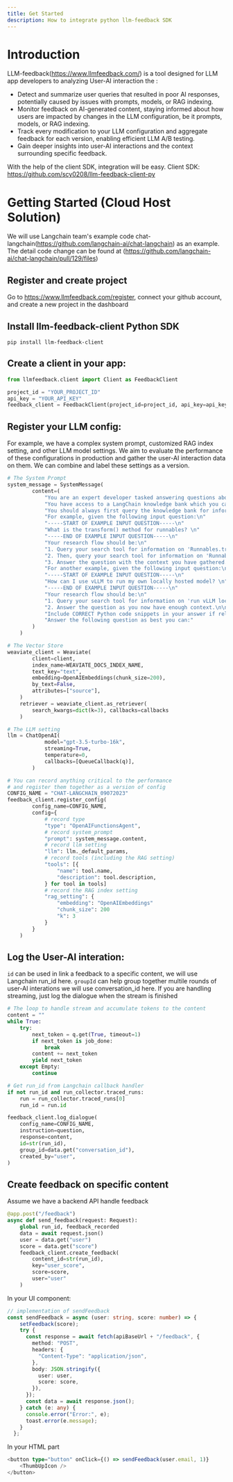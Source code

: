 ```yaml
---
title: Get Started
description: How to integrate python llm-feedback SDK
---
```


# Introduction
LLM-feedback(https://www.llmfeedback.com/) is a tool designed for LLM app developers to analyzing User-AI interaction the :

- Detect and summarize user queries that resulted in poor AI responses, potentially caused by issues with prompts, models, or RAG indexing.
- Monitor feedback on AI-generated content, staying informed about how users are impacted by changes in the LLM configuration, be it prompts, models, or RAG indexing.
- Track every modification to your LLM configuration and aggregate feedback for each version, enabling efficient LLM A/B testing.
- Gain deeper insights into user-AI interactions and the context surrounding specific feedback.


With the help of the client SDK, integration will be easy. Client SDK: https://github.com/scy0208/llm-feedback-client-py 

# Getting Started (Cloud Host Solution)
We will use Langchain team's example code chat-langchain(https://github.com/langchain-ai/chat-langchain) as an example. The detail code change can be found at (https://github.com/langchain-ai/chat-langchain/pull/129/files)

## Register and create project
Go to https://www.llmfeedback.com/register, connect your github account, and create a new project in the dashboard

## Install llm-feedback-client Python SDK
````mdx
pip install llm-feedback-client

````
## Create a client in your app:
```python showLineNumbers {3}
from llmfeedback.client import Client as FeedbackClient

project_id = "YOUR_PROJECT_ID"
api_key = "YOUR_API_KEY"
feedback_client = FeedbackClient(project_id=project_id, api_key=api_key)
```

## Register your LLM config:
For example, we have a complex system prompt, customized RAG index setting, 
and other LLM model settings. We aim to evaluate the performance of these 
configurations in production and gather the user-AI interaction data on them. 
We can combine and label these settings as a version.

```python showLineNumbers
# The System Prompt
system_message = SystemMessage(
        content=(
            "You are an expert developer tasked answering questions about the LangChain Python package. "
            "You have access to a LangChain knowledge bank which you can query but know NOTHING about LangChain otherwise. "
            "You should always first query the knowledge bank for information on the concepts in the question. "
            "For example, given the following input question:\n"
            "-----START OF EXAMPLE INPUT QUESTION-----\n"
            "What is the transform() method for runnables? \n"
            "-----END OF EXAMPLE INPUT QUESTION-----\n"
            "Your research flow should be:\n"
            "1. Query your search tool for information on 'Runnables.transform() method' to get as much context as you can about it.\n"
            "2. Then, query your search tool for information on 'Runnables' to get as much context as you can about it.\n"
            "3. Answer the question with the context you have gathered."
            "For another example, given the following input question:\n"
            "-----START OF EXAMPLE INPUT QUESTION-----\n"
            "How can I use vLLM to run my own locally hosted model? \n"
            "-----END OF EXAMPLE INPUT QUESTION-----\n"
            "Your research flow should be:\n"
            "1. Query your search tool for information on 'run vLLM locally' to get as much context as you can about it. \n"
            "2. Answer the question as you now have enough context.\n\n"
            "Include CORRECT Python code snippets in your answer if relevant to the question. If you can't find the answer, DO NOT make up an answer. Just say you don't know. "
            "Answer the following question as best you can:"
        )
    )

# The Vector Store
weaviate_client = Weaviate(
        client=client,
        index_name=WEAVIATE_DOCS_INDEX_NAME,
        text_key="text",
        embedding=OpenAIEmbeddings(chunk_size=200),
        by_text=False,
        attributes=["source"],
    )
    retriever = weaviate_client.as_retriever(
        search_kwargs=dict(k=3), callbacks=callbacks
    )

# The LLM setting
llm = ChatOpenAI(
            model="gpt-3.5-turbo-16k",
            streaming=True,
            temperature=0,
            callbacks=[QueueCallback(q)],
        )

# You can record anything critical to the performance 
# and register them together as a version of config
CONFIG_NAME = "CHAT-LANGCHAIN_09072023"
feedback_client.register_config(
        config_name=CONFIG_NAME, 
        config={
            # record type 
            "type": "OpenAIFunctionsAgent",
            # record system_prompt
            "prompt": system_message.content,
            # record llm setting
            "llm": llm._default_params,
            # record tools (including the RAG setting)
            "tools": [{
                "name": tool.name,
                "description": tool.description,
            } for tool in tools]
            # record the RAG index setting
            "rag_setting": {
                "embedding": "OpenAIEmbeddings"
                "chunk_size": 200
                "k": 3
            }
        }
    )
```

## Log the User-AI interation:
`id` can be used in link a feedback to a specific content, we will use Langchain run_id here.
`groupId` can help group together multile rounds of user-AI interations  we will use conversation_id here.
If you are handling streaming, just log the dialogue when the stream is finished
```python showLineNumbers {3}
# The loop to handle stream and accumulate tokens to the content
content = ""
while True:
    try:
        next_token = q.get(True, timeout=1)
        if next_token is job_done:
            break
        content += next_token
        yield next_token
    except Empty:
        continue

# Get run_id from Langchain callback handler
if not run_id and run_collector.traced_runs:
    run = run_collector.traced_runs[0]
    run_id = run.id

feedback_client.log_dialogue(
    config_name=CONFIG_NAME,
    instruction=question,
    response=content,
    id=str(run_id),
    group_id=data.get("conversation_id"),
    created_by="user",
)
```

## Create feedback on specific content
Assume we have a backend API handle feedback 
```python showLineNumbers {3}
@app.post("/feedback")
async def send_feedback(request: Request):
    global run_id, feedback_recorded
    data = await request.json()
    user = data.get("user")
    score = data.get("score")
    feedback_client.create_feedback(
        content_id=str(run_id), 
        key="user_score",
        score=score,
        user="user" 
    )
```
In your UI component:
```ts showLineNumbers {3}
// implementation of sendFeedback
const sendFeedback = async (user: string, score: number) => {
    setFeedback(score);
    try {
      const response = await fetch(apiBaseUrl + "/feedback", {
        method: "POST",
        headers: {
          "Content-Type": "application/json",
        },
        body: JSON.stringify({
          user: user,
          score: score,
        }),
      });
      const data = await response.json();
    } catch (e: any) {
      console.error("Error:", e);
      toast.error(e.message);
    }
  };
```
In your HTML part
```ts showLineNumbers {3}
<button type="button" onClick={() => sendFeedback(user.email, 1)}
    <ThumbUpIcon />
</button>
```
